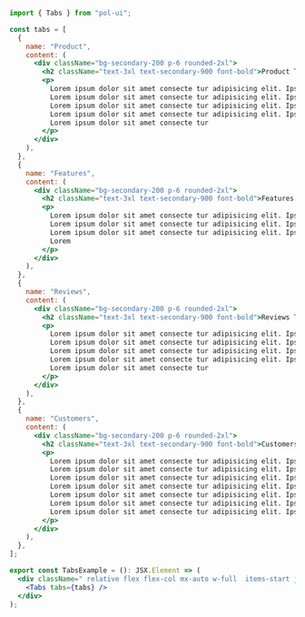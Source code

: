 ```jsx
import { Tabs } from "pol-ui";

const tabs = [
  {
    name: "Product",
    content: (
      <div className="bg-secondary-200 p-6 rounded-2xl">
        <h2 className="text-3xl text-secondary-900 font-bold">Product Tab</h2>
        <p>
          Lorem ipsum dolor sit amet consecte tur adipisicing elit. Ipsam, quas.
          Lorem ipsum dolor sit amet consecte tur adipisicing elit. Ipsam, quas.
          Lorem ipsum dolor sit amet consecte tur adipisicing elit. Ipsam, quas.
          Lorem ipsum dolor sit amet consecte tur adipisicing elit. Ipsam, quas.
          Lorem ipsum dolor sit amet consecte tur
        </p>
      </div>
    ),
  },
  {
    name: "Features",
    content: (
      <div className="bg-secondary-200 p-6 rounded-2xl">
        <h2 className="text-3xl text-secondary-900 font-bold">Features Tab</h2>
        <p>
          Lorem ipsum dolor sit amet consecte tur adipisicing elit. Ipsam, quas.
          Lorem ipsum dolor sit amet consecte tur adipisicing elit. Ipsam, quas.
          Lorem ipsum dolor sit amet consecte tur adipisicing elit. Ipsam, quas.
          Lorem
        </p>
      </div>
    ),
  },
  {
    name: "Reviews",
    content: (
      <div className="bg-secondary-200 p-6 rounded-2xl">
        <h2 className="text-3xl text-secondary-900 font-bold">Reviews Tab</h2>
        <p>
          Lorem ipsum dolor sit amet consecte tur adipisicing elit. Ipsam, quas.
          Lorem ipsum dolor sit amet consecte tur adipisicing elit. Ipsam, quas.
          Lorem ipsum dolor sit amet consecte tur adipisicing elit. Ipsam, quas.
          Lorem ipsum dolor sit amet consecte tur adipisicing elit. Ipsam, quas.
          Lorem ipsum dolor sit amet consecte tur
        </p>
      </div>
    ),
  },
  {
    name: "Customers",
    content: (
      <div className="bg-secondary-200 p-6 rounded-2xl">
        <h2 className="text-3xl text-secondary-900 font-bold">Customers Tab</h2>
        <p>
          Lorem ipsum dolor sit amet consecte tur adipisicing elit. Ipsam, quas.
          Lorem ipsum dolor sit amet consecte tur adipisicing elit. Ipsam, quas.
          Lorem ipsum dolor sit amet consecte tur adipisicing elit. Ipsam, quas.
          Lorem ipsum dolor sit amet consecte tur adipisicing elit. Ipsam, quas.
          Lorem ipsum dolor sit amet consecte tur adipisicing elit. Ipsam, quas.
          Lorem ipsum dolor sit amet consecte tur adipisicing elit. Ipsam, quas.
          Lorem ipsum dolor sit amet consecte tur adipisicing elit. Ipsam, quas.
        </p>
      </div>
    ),
  },
];

export const TabsExample = (): JSX.Element => (
  <div className=" relative flex flex-col mx-auto w-full  items-start justify-start">
    <Tabs tabs={tabs} />
  </div>
);
```
